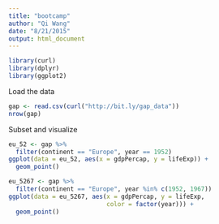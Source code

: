 ```yaml
---
title: "bootcamp"
author: "Qi Wang"
date: "8/21/2015"
output: html_document
---
```


```r
library(curl)
library(dplyr)
library(ggplot2)

```

Load the data
```r
gap <- read.csv(curl("http://bit.ly/gap_data"))
nrow(gap)
```

Subset and visualize
```r
eu_52 <- gap %>%
  filter(continent == "Europe", year == 1952)
ggplot(data = eu_52, aes(x = gdpPercap, y = lifeExp)) +
  geom_point()  
```

```r
eu_5267 <- gap %>%
  filter(continent == "Europe", year %in% c(1952, 1967))
ggplot(data = eu_5267, aes(x = gdpPercap, y = lifeExp, 
                           color = factor(year))) +
  geom_point()                                    
```





